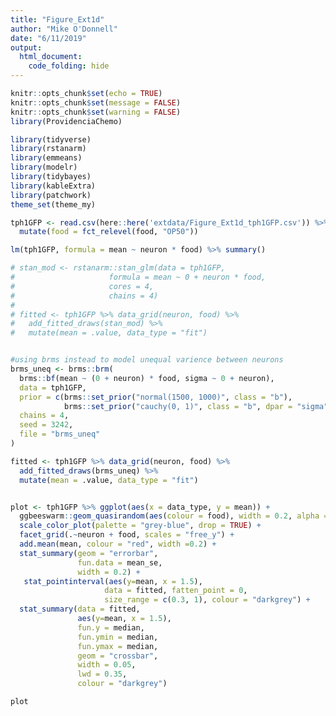 ```yaml
---
title: "Figure_Ext1d"
author: "Mike O'Donnell"
date: "6/11/2019"
output: 
  html_document:
    code_folding: hide
---
```


```r
knitr::opts_chunk$set(echo = TRUE)
knitr::opts_chunk$set(message = FALSE)
knitr::opts_chunk$set(warning = FALSE)
library(ProvidenciaChemo)
```

```r
library(tidyverse)
library(rstanarm)
library(emmeans)
library(modelr)
library(tidybayes)
library(kableExtra)
library(patchwork)
theme_set(theme_my)

tph1GFP <- read.csv(here::here('extdata/Figure_Ext1d_tph1GFP.csv')) %>%
  mutate(food = fct_relevel(food, "OP50"))

lm(tph1GFP, formula = mean ~ neuron * food) %>% summary()

# stan_mod <- rstanarm::stan_glm(data = tph1GFP,
#                     formula = mean ~ 0 + neuron * food,
#                     cores = 4, 
#                     chains = 4)
# 
# fitted <- tph1GFP %>% data_grid(neuron, food) %>%
#   add_fitted_draws(stan_mod) %>%
#   mutate(mean = .value, data_type = "fit")


#using brms instead to model unequal varience between neurons
brms_uneq <- brms::brm(
  brms::bf(mean ~ (0 + neuron) * food, sigma ~ 0 + neuron), 
  data = tph1GFP,
  prior = c(brms::set_prior("normal(1500, 1000)", class = "b"),
            brms::set_prior("cauchy(0, 1)", class = "b", dpar = "sigma")),
  chains = 4, 
  seed = 3242,
  file = "brms_uneq"
)

fitted <- tph1GFP %>% data_grid(neuron, food) %>%
  add_fitted_draws(brms_uneq) %>%
  mutate(mean = .value, data_type = "fit")


plot <- tph1GFP %>% ggplot(aes(x = data_type, y = mean)) +
  ggbeeswarm::geom_quasirandom(aes(colour = food), width = 0.2, alpha = 0.75) +
  scale_color_plot(palette = "grey-blue", drop = TRUE) +
  facet_grid(.~neuron + food, scales = "free_y") +
  add.mean(mean, colour = "red", width =0.2) +
  stat_summary(geom = "errorbar",
               fun.data = mean_se,
               width = 0.2) +
   stat_pointinterval(aes(y=mean, x = 1.5),
                     data = fitted, fatten_point = 0,
                     size_range = c(0.3, 1), colour = "darkgrey") +
  stat_summary(data = fitted,
               aes(y=mean, x = 1.5),
               fun.y = median,
               fun.ymin = median,
               fun.ymax = median,
               geom = "crossbar",
               width = 0.05,
               lwd = 0.35,
               colour = "darkgrey")

plot

```

